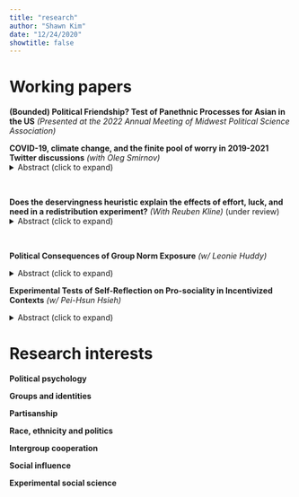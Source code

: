 ```yaml
---
title: "research"
author: "Shawn Kim"
date: "12/24/2020"
showtitle: false
---
```


# Working papers

**(Bounded) Political Friendship? Test of Panethnic Processes for Asian in the US** *(Presented at the 2022 Annual Meeting of Midwest Political Science Association)*

**COVID-19, climate change, and the finite pool of worry in 2019-2021 Twitter discussions** *(with Oleg Smirnov)*
<details>
<summary>Abstract (click to expand)</summary>
<br>
Climate change mitigation has been one of the most salient issues facing the world for the past three decades. For the past two years, however, the global policy attention has been partially diverted to address the COVID-19 pandemic. Here, we explore the impact of the pandemic on the frequency and content of climate change discussions on Twitter for the past three years. Consistent with the “finite pool of worry” hypothesis, a larger number of COVID-19 cases and deaths is associated with a smaller number of “climate change” tweets – despite the growth of Twitter userbase and despite a larger number of climate change stories in traditional media in 2021. Furthermore, the pandemic numbers appear to affect the content of climate change posts, by decreasing the negative sentiment and emotions related to worry and anxiety (fear and anger) and increasing the positive sentiment as well as emotions related to depression (sadness).
</details>
<br>

**Does the deservingness heuristic explain the effects of effort, luck, and need in a redistribution experiment?** *(With Reuben Kline)* (under review)
<details>
<summary>Abstract (click to expand)</summary>
<br>
We investigate three factors considered crucial in assessing the deservingness of a recipient of income redistribution: effort, luck, and need. Individuals rely on effort cues to assess deservingness, but need and effort push deservingness in opposite directions. More effort generally results in lower need. But unlucky individuals can be needy, despite exerting effort. Based on a model of conditional altruism, we design a real-effort experiment with two conditions: one where luck is observable to the redistributor, and one where luck is unobservable. Comparative static predictions derived from the model were pre-registered as hypotheses. When luck is observable, responses to both need and effort are consistent with the predictions of the model, and we observe clearly identifiable types: those who are insensitive to effort and respond only to need, and others who respond exclusively to effort. Without information about luck, however, the effort cue was obscured and the need effect predominated.  
</details>
<br>

</div>




**Political Consequences of Group Norm Exposure** *(w/ Leonie Huddy)*

<details>
  <summary>Abstract (click to expand)</summary>
  
</details>

**Experimental Tests of Self-Reflection on Pro-sociality in Incentivized Contexts** *(w/ Pei-Hsun Hsieh)*

<details>
  <summary>Abstract (click to expand)</summary>
  
</details>

# Research interests

**Political psychology**

**Groups and identities**

**Partisanship**

**Race, ethnicity and politics**

**Intergroup cooperation**

**Social influence**

**Experimental social science**
